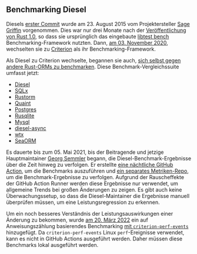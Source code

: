 ## Benchmarking Diesel

Diesels [erster Commit][github diesel first commit] wurde am 23. August 2015 vom Projektersteller [Sage Griffin][github sgrif] vorgenommen.
Dies war nur drei Monate nach der [Veröffentlichung von Rust 1.0][rust v1],
so dass sie ursprünglich das eingebaute [libtest bench][libtest bench] Benchmarking-Framework nutzten.
Dann, [am 03. November 2020][github diesel 2507], wechselten sie zu [Criterion][criterion] als ihr Benchmarking-Framework.

Als Diesel zu Criterion wechselte,
begannen sie auch, [sich selbst gegen andere Rust-ORMs zu benchmarken][github diesel bench].
Diese Benchmark-Vergleichssuite umfasst jetzt:

- [Diesel][github diesel]
- [SQLx][github sqlx]
- [Rustorm][github rustorm]
- [Quaint][github quaint]
- [Postgres][github postgres]
- [Rusqlite][github rusqlite]
- [Mysql][github mysql]
- [diesel-async][github diesel async]
- [wtx][github wtx]
- [SeaORM][github seaorm]

Es dauerte bis zum 05. Mai 2021, bis der Beitragende und jetzige Hauptmaintainer
[Georg Semmler][github weiznich] begann, die Diesel-Benchmark-Ergebnisse über die Zeit hinweg zu verfolgen.
Er erstellte [eine nächtliche GitHub Action][github actions diesel metrics], um die Benchmarks auszuführen
und [ein separates Metriken-Repo][github diesel metrics], um die Benchmark-Ergebnisse zu verfolgen.
Aufgrund der Rauscheffekte der GitHub Action Runner werden diese Ergebnisse nur verwendet, um allgemeine Trends bei großen Änderungen zu zeigen.
Es gibt auch keine Überwachungssetup, so dass die Diesel-Maintainer die Ergebnisse manuell überprüfen müssen, um eine Leistungsregression zu erkennen.

Um ein noch besseres Verständnis der Leistungsauswirkungen einer Änderung zu bekommen,
wurde [am 20. März 2022][github diesel 3103]
ein auf Anweisungszählung basierendes Benchmarking [mit `criterion-perf-events`][github criterion perf events] hinzugefügt.
Da `criterion-perf-events` Linux `perf`-Ereignisse verwendet, kann es nicht in GitHub Actions ausgeführt werden.
Daher müssen diese Benchmarks lokal ausgeführt werden.

[github diesel first commit]: https://github.com/diesel-rs/diesel/commit/b6b65709ae0c4591713d286273afc293f4e36ca1
[github sgrif]: https://github.com/sgrif
[rust v1]: https://blog.rust-lang.org/2015/05/15/Rust-1.0.html
[github diesel 2507]: https://github.com/diesel-rs/diesel/pull/2507
[github diesel bench]: https://github.com/diesel-rs/diesel/tree/master/diesel_bench
[github diesel]: https://github.com/diesel-rs/diesel
[github sqlx]: https://github.com/launchbadge/sqlx
[github rustorm]: https://github.com/ivanceras/rustorm
[github quaint]: https://github.com/prisma/quaint
[github postgres]: https://github.com/sfackler/rust-postgres
[github rusqlite]: https://github.com/rusqlite/rusqlite
[github mysql]: https://github.com/blackbeam/rust-mysql-simple
[github diesel async]: https://github.com/weiznich/diesel_async
[github wtx]: https://github.com/c410-f3r/wtx
[github seaorm]: https://github.com/SeaQL/sea-orm
[github weiznich]: https://github.com/weiznich
[github diesel metrics]: https://github.com/diesel-rs/metrics
[github actions diesel metrics]: https://github.com/diesel-rs/diesel/commit/f585d63ce573259fc848ff2d561fe5e86faadd6e
[github criterion perf events]: https://github.com/jbreitbart/criterion-perf-events
[github diesel 3103]: https://github.com/diesel-rs/diesel/pull/3103

[libtest bench]: /learn/benchmarking/rust/libtest-bench/
[criterion]: /learn/benchmarking/rust/criterion/
